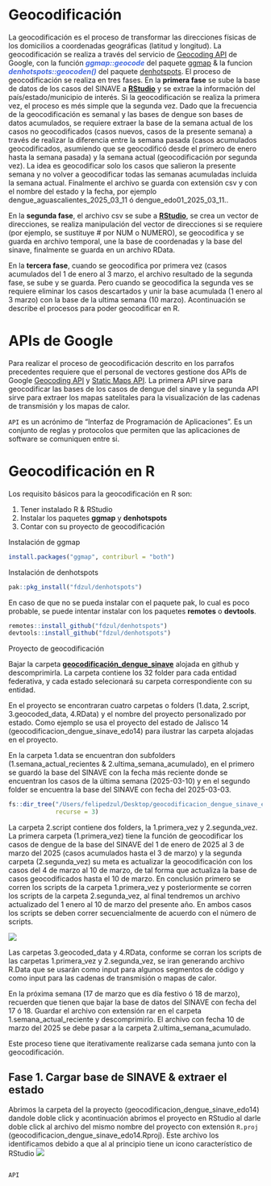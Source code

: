 
# Geocodificación

La geocodificación es el proceso de transformar las direcciones físicas de los domicilios a coordenadas geográficas (latitud y longitud). La geocodificación se realiza a través del servicio de [Geocoding API](https://developers.google.com/maps/documentation/geocoding/overview) de Google, con la función <span style="color:RoyalBlue">***ggmap::geocode***</span> del paquete [ggmap](https://github.com/dkahle/ggmap) & la funcion <span style="color:RoyalBlue">***denhotspots::geocoden()***</span> del paquete [denhotspots](https://fdzul.github.io/denhotspots/index.html). El proceso de geocodificación se realiza en tres fases. En la **primera fase** se sube la base de datos de los casos del SINAVE a **[RStudio](https://www.rstudio.com/)** y se extrae la información del país/estado/municipio de interés. Si la geocodificación se realiza la primera vez, el proceso es més simple que la segunda vez. Dado que la frecuencia de la geocodificación es semanal y las bases de dengue son bases de datos acumulados, se requiere extraer la base de la semana actual de los casos no geocodificados (casos nuevos, casos de la presente semana) a través de realizar la diferencia entre la semana pasada (casos acumulados geocodificados, asumiendo que se geocodificó desde el primero de enero hasta la semana pasada) y la semana actual (geocodificación por segunda vez). La idea es geocodificar solo los casos que salieron la presente semana y no volver a geocodificar todas las semanas acumuladas incluida la semana actual. Finalmente el archivo se guarda con extensión csv y con el nombre del estado y la fecha, por ejemplo dengue_aguascalientes_2025_03_11 ó dengue_edo01_2025_03_11..
 
En la **segunda fase**, el archivo csv se sube a **[RStudio](https://www.rstudio.com/)**, se crea un vector de direcciones, se realiza manipulación del vector de direcciones si se requiere (por ejemplo, se sustituye # por NUM o NUMERO), se geocodifica y se guarda en archivo temporal, une la base de coordenadas y la base del sinave, finalmente se guarda en un archivo RData.

En la **tercera fase**, cuando se geocodifica por primera vez (casos acumulados del 1 de enero al 3 marzo, el archivo resultado de la segunda fase, se sube y se guarda. Pero cuando se geocodifica la segunda ves se requiere eliminar los casos descartados y unir la base acumulada (1 enero al 3 marzo) con la base de la ultima semana (10 marzo). Acontinuación se describe el procesos para poder geocodificar en R.

# APIs de Google

Para realizar el proceso de geocodificación descrito en los parrafos precedentes requiere que el personal de vectores
gestione dos APIs de Google [Geocoding API](https://developers.google.com/maps/documentation/geocoding/start?hl=es-419) y [Static Maps API](https://developers.google.com/maps/documentation/maps-static?hl=es_419). La primera API sirve para geocodificar las bases de los casos de dengue del sinave y la segunda API sirve para extraer los mapas satelitales para la visualización de las cadenas de transmisión y los mapas de calor.


::: {.callout-note}
`API` es un acrónimo de "Interfaz de Programación de Aplicaciones". Es un conjunto de reglas y protocolos que permiten que las aplicaciones de software se comuniquen entre si.
:::


# Geocodificación en R

Los requisito básicos para la geocodificación en R son:

   1) Tener instalado R & RStudio
   2) Instalar los paquetes **ggmap** y **denhotspots**
   3) Contar con su proyecto de geocodificación
   

Instalación de ggmap   
```r
install.packages("ggmap", contriburl = "both")
```

Instalación de denhotspots

```r
pak::pkg_install("fdzul/denhotspots")
```
En caso de que no se pueda instalar con el paquete pak, lo cual es poco probable, se puede intentar instalar con los paquetes **remotes** o **devtools**.

```r
remotes::install_github("fdzul/denhotspots")
devtools::install_github("fdzul/denhotspots")
```

Proyecto de geocodificación

Bajar la carpeta [**geocodificación_dengue_sinave**]() alojada en github y descomprimirla. La carpeta contiene los 32 folder para cada entidad federativa, y cada estado selecionará su carpeta correspondiente con su entidad.

En el proyecto se encontraran cuatro carpetas o folders (1.data, 2.script, 3.geocoded_data, 4.RData) y el nombre del proyecto personalizado por estado. Como ejemplo se usa el proyecto del estado de Jalisco 14 (geocodificacion_dengue_sinave_edo14) para ilustrar las carpeta alojadas en el proyecto.

En la carpeta 1.data se encuentran don subfolders (1.semana_actual_recientes & 2.ultima_semana_acumulado), en el primero se guardó la base del SINAVE con la fecha más reciente donde se encuentran los casos de la última semana (2025-03-10) y en el segundo folder se encuentra la base del SINAVE con fecha del 2025-03-03. 


```r
fs::dir_tree("/Users/felipedzul/Desktop/geocodificacion_dengue_sinave_edo14", 
             recurse = 3)
```

La carpeta 2.script contiene dos folders, la 1.primera_vez y 2.segunda_vez. La primera carpeta (1.primera_vez) tiene la función de geocodificar los casos de dengue de la base del SINAVE del 1 de enero de 2025 al 3 de marzo del 2025 (casos acumulados hasta el 3 de marzo) y la segunda carpeta (2.segunda_vez) su meta es actualizar la geocodificación con los casos del 4 de marzo al 10 de marzo, de tal forma que actualiza la base de casos geocodificados hasta el 10 de marzo. En conclusión primero se corren los scripts de la carpeta 1.primera_vez y posteriormente se corren los scripts de la carpeta 2.segunda_vez, al final tendremos un archivo actualizado del 1 enero al 10 de marzo del presente año. En ambos casos los scripts se deben correr secuencialmente de acuerdo con el número de scripts.

![](images/calendario_marzo.png)

Las carpetas 3.geocoded_data y 4.RData, conforme se corran los scripts de las carpetas 1.primera_vez y 2.segunda_vez, se iran generando archivo R.Data que se usarán como input para algunos segmentos de código y como input para las cadenas de transmisión o mapas de calor.

::: {.callout-tip}
En la próxima semana (17 de marzo que es día festivo ó 18 de marzo), recuerden que tienen que bajar la base de datos del SINAVE con fecha del 17 ó 18. Guardar el archivo con extensión rar en el carpeta 1.semana_actual_reciente y descomprimirlo. El archivo con fecha 10 de marzo del 2025 se debe pasar a la carpeta 2.ultima_semana_acumulado.

Este proceso tiene que iterativamente realizarse cada semana junto con la geocodificación.

:::



## Fase 1. Cargar base de SINAVE & extraer el estado

Abrimos la carpeta del la proyecto (geocodificacion_dengue_sinave_edo14) dandole doble click y acontinuación abrimos el proyecto en RStudio al darle doble click al archivo del mismo nombre del proyecto con extensión `R.proj` (geocodificacion_dengue_sinave_edo14.Rproj). Este archivo los identificamos debido a que al al principio tiene un icono característico de RStudio ![](images/proj.png)



```r

```


`API`